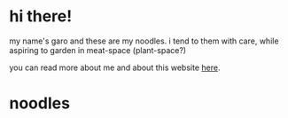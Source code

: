 
# hi there!

my name's garo and these are my noodles. i tend to them with care, while aspiring to garden in meat-space (plant-space?)

you can read more about me and about this website [here](about).

# noodles

<Noodles />